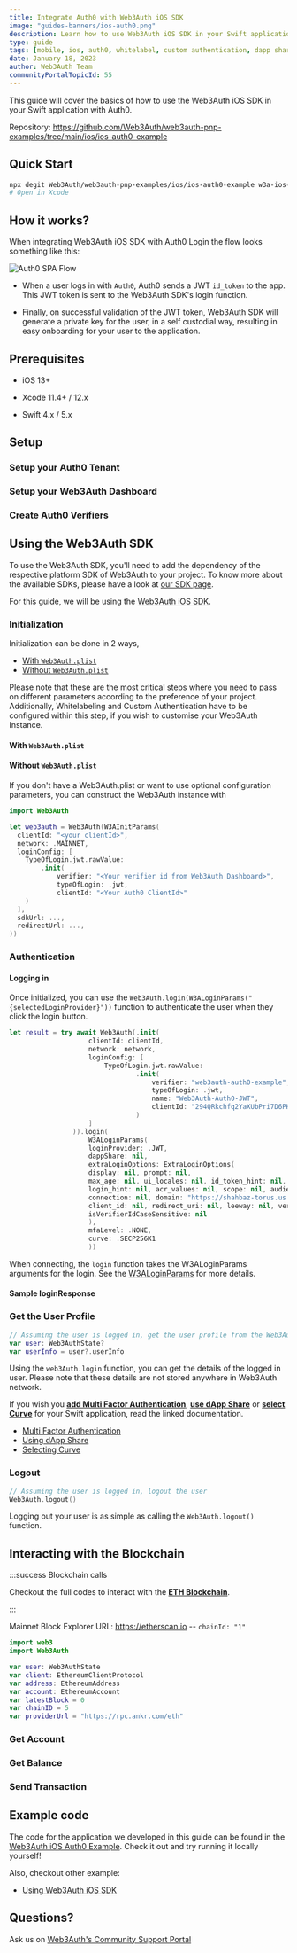 ```yaml
---
title: Integrate Auth0 with Web3Auth iOS SDK
image: "guides-banners/ios-auth0.png"
description: Learn how to use Web3Auth iOS SDK in your Swift application with Auth0.
type: guide
tags: [mobile, ios, auth0, whitelabel, custom authentication, dapp share]
date: January 18, 2023
author: Web3Auth Team
communityPortalTopicId: 55
---
```



<SEO
  title="Integrate Auth0 with Web3Auth iOS SDK"
  description="Learn how to use Web3Auth iOS SDK in your Swift application with Auth0."
  image="https://web3auth.io/docs/guides-banners/ios-auth0.png"
  slug="/guides/ios-auth0"
/>

This guide will cover the basics of how to use the Web3Auth iOS SDK in your Swift application with
Auth0.

Repository: https://github.com/Web3Auth/web3auth-pnp-examples/tree/main/ios/ios-auth0-example

## Quick Start

```bash
npx degit Web3Auth/web3auth-pnp-examples/ios/ios-auth0-example w3a-ios-auth0-demo
# Open in Xcode
```

## How it works?

When integrating Web3Auth iOS SDK with Auth0 Login the flow looks something like this:

![Auth0 SPA Flow](/guides/auth0/auth0-spa-flow.png)

- When a user logs in with `Auth0`, Auth0 sends a JWT `id_token` to the app. This JWT token is sent
  to the Web3Auth SDK's login function.

- Finally, on successful validation of the JWT token, Web3Auth SDK will generate a private key for
  the user, in a self custodial way, resulting in easy onboarding for your user to the application.

## Prerequisites

<Web3AuthPrerequisites />

- iOS 13+

- Xcode 11.4+ / 12.x

- Swift 4.x / 5.x

<Auth0Prerequisites />

## Setup

### Setup your Auth0 Tenant

<Auth0Setup />

### Setup your Web3Auth Dashboard

<SetupWeb3AuthDashboard />

### Create Auth0 Verifiers

<Auth0VerifierSetup />

## Using the Web3Auth SDK

To use the Web3Auth SDK, you'll need to add the dependency of the respective platform SDK of
Web3Auth to your project. To know more about the available SDKs, please have a look at
[our SDK page](/sdk).

For this guide, we will be using the [Web3Auth iOS SDK](/sdk/pnp/ios).

<Installation />

### Initialization

Initialization can be done in 2 ways,

- [With `Web3Auth.plist`](#with-web3authplist)
- [Without `Web3Auth.plist`](#without-web3authplist)

Please note that these are the most critical steps where you need to pass on different parameters
according to the preference of your project. Additionally, Whitelabeling and Custom Authentication
have to be configured within this step, if you wish to customise your Web3Auth Instance.

#### With `Web3Auth.plist`

<PlistInitialization />

#### Without `Web3Auth.plist`

If you don't have a Web3Auth.plist or want to use optional configuration parameters, you can
construct the Web3Auth instance with

```swift
import Web3Auth

let web3auth = Web3Auth(W3AInitParams(
  clientId: "<your clientId>",
  network: .MAINNET,
  loginConfig: [
    TypeOfLogin.jwt.rawValue:
        .init(
            verifier: "<Your verifier id from Web3Auth Dashboard>",
            typeOfLogin: .jwt,
            clientId: "<Your Auth0 ClientId>"
    )
  ],
  sdkUrl: ...,
  redirectUrl: ...,
))
```

### Authentication

#### Logging in

Once initialized, you can use the `Web3Auth.login(W3ALoginParams("{selectedLoginProvider}"))`
function to authenticate the user when they click the login button.

```swift
let result = try await Web3Auth(.init(
                    clientId: clientId,
                    network: network,
                    loginConfig: [
                        TypeOfLogin.jwt.rawValue:
                                .init(
                                    verifier: "web3auth-auth0-example",
                                    typeOfLogin: .jwt,
                                    name: "Web3Auth-Auth0-JWT",
                                    clientId: "294QRkchfq2YaXUbPri7D6PH7xzHgQMT"
                                )
                    ]
                )).login(
                    W3ALoginParams(
                    loginProvider: .JWT,
                    dappShare: nil,
                    extraLoginOptions: ExtraLoginOptions(
                    display: nil, prompt: nil,
                    max_age: nil, ui_locales: nil, id_token_hint: nil, id_token: nil,
                    login_hint: nil, acr_values: nil, scope: nil, audience: nil,
                    connection: nil, domain: "https://shahbaz-torus.us.auth0.com",
                    client_id: nil, redirect_uri: nil, leeway: nil, verifierIdField: "sub",
                    isVerifierIdCaseSensitive: nil
                    ),
                    mfaLevel: .NONE,
                    curve: .SECP256K1
                    ))
```

When connecting, the `login` function takes the W3ALoginParams arguments for the login. See the
[W3ALoginParams](/sdk/pnp/ios/usage#arguments) for more details.

#### Sample loginResponse

<IosResponse />

### Get the User Profile

```swift
// Assuming the user is logged in, get the user profile from the Web3AuthState
var user: Web3AuthState?
var userInfo = user?.userInfo
```

Using the `web3Auth.login` function, you can get the details of the logged in user. Please note that
these details are not stored anywhere in Web3Auth network.

If you wish you **[add Multi Factor Authentication](/sdk/pnp/ios/mfa)**,
**[use dApp Share](/sdk/pnp/ios/dapp-share)** or
**[select Curve](/sdk/pnp/ios/usage#selecting-curve)** for your Swift application, read the linked
documentation.

- [Multi Factor Authentication](/sdk/pnp/ios/mfa)
- [Using dApp Share](/sdk/pnp/ios/dapp-share)
- [Selecting Curve](/sdk/pnp/ios/usage#selecting-curve)

### Logout

```swift
// Assuming the user is logged in, logout the user
Web3Auth.logout()
```

Logging out your user is as simple as calling the `Web3Auth.logout()` function.

## Interacting with the Blockchain

:::success Blockchain calls

Checkout the full codes to interact with the
**[ETH Blockchain](/connect-blockchain/evm/ethereum/ios)**.

:::

Mainnet Block Explorer URL: https://etherscan.io -- `chainId: "1"`

```swift
import web3
import Web3Auth

var user: Web3AuthState
var client: EthereumClientProtocol
var address: EthereumAddress
var account: EthereumAccount
var latestBlock = 0
var chainID = 5
var providerUrl = "https://rpc.ankr.com/eth"
```

### Get Account

<PrepareAccount />

### Get Balance

<FetchBalance />

### Send Transaction

<SendTransaction />

## Example code

The code for the application we developed in this guide can be found in the
[Web3Auth iOS Auth0 Example](https://github.com/Web3Auth/web3auth-pnp-examples/tree/main/ios/ios-auth0-example).
Check it out and try running it locally yourself!

Also, checkout other example:

- [Using Web3Auth iOS SDK](https://github.com/Web3Auth/web3auth-pnp-examples/tree/main/ios/ios-quick-start)

## Questions?

Ask us on [Web3Auth's Community Support Portal](https://web3auth.io/community)
